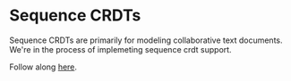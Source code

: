 # Sequence CRDTs

Sequence CRDTs are primarily for modeling collaborative text documents. We're in the process of implemeting sequence crdt support.

Follow along [here](https://github.com/vlcn-io/cr-sqlite/issues/65).

